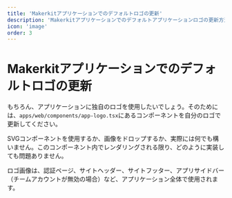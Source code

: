 ```yaml
---
title: 'Makerkitアプリケーションでのデフォルトロゴの更新'
description: 'Makerkitアプリケーションでのデフォルトアプリケーションロゴの更新方法'
icon: 'image'
order: 3
---
```


# Makerkitアプリケーションでのデフォルトロゴの更新

もちろん、アプリケーションに独自のロゴを使用したいでしょう。そのためには、`apps/web/components/app-logo.tsx`にあるコンポーネントを自分のロゴで更新してください。

SVGコンポーネントを使用するか、画像をドロップするか、実際には何でも構いません。このコンポーネント内でレンダリングされる限り、どのように実装しても問題ありません。

ロゴ画像は、認証ページ、サイトヘッダー、サイトフッター、アプリサイドバー（チームアカウントが無効の場合）など、アプリケーション全体で使用されます。
